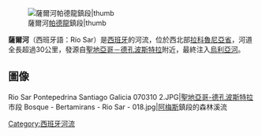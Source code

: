 {{Coord|42.84819|N|8.64757|W|display=title}}

[[Image:Padron_-_01_-_Rio_Sar_desde_a_ponte_do_Carme.jpg|薩爾河[[帕德龍]]鎮段|thumb]]

'''薩爾河'''（西班牙語：Río Sar）是[[西班牙|西班牙]]的河流，位於西北部[[拉科魯尼亞省|拉科魯尼亞省]]，河道全長超過30公里，發源自[[聖地亞哥－德孔波斯特拉|聖地亞哥－德孔波斯特拉]]附近，最終注入[[烏利亞河_(西班牙)|烏利亞河]]。

==圖像==
<gallery>
Rio Sar Pontepedrina Santiago Galicia 070310 2.JPG|[[聖地亞哥-德孔波斯特拉|聖地亞哥-德孔波斯特拉]]市段
Bosque - Bertamirans - Rio Sar - 018.jpg|[[阿梅斯|阿梅斯]]鎮段的森林溪流
</gallery>

{{Spain-geo-stub}}
[[Category:西班牙河流|Category:西班牙河流]]